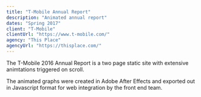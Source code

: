 ```yaml
---
title: "T-Mobile Annual Report"
description: "Animated annual report"
dates: "Spring 2017"
client: "T-Mobile"
clientUrl: "https://www.t-mobile.com/"
agency: "This Place"
agencyUrl: "https://thisplace.com/"
---
```


The T-Mobile 2016 Annual Report is a two page static site with extensive animtations triggered on scroll.

The animated graphs were created in Adobe After Effects and exported out in Javascript format for web integration by the front end team.
